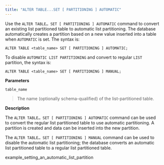 ```yaml
---
title: "ALTER TABLE...SET [ PARTITIONING ] AUTOMATIC"
---
```


<div id="alter_table_set_partitioning_automatic" class="registered_link"></div>


Use the `ALTER TABLE… SET [ PARTITIONING ] AUTOMATIC` command to convert an existing list partitioned table to automatic list partitioning. The database automatically creates a partition based on a new value inserted into a table when `AUTOMATIC` is set. The syntax is:

``` text
ALTER TABLE <table_name> SET [ PARTITIONING ] AUTOMATIC;
```

To disable `AUTOMATIC LIST PARTITIONING` and convert to regular `LIST` partition, the syntax is:

``` text
ALTER TABLE <table_name> SET [ PARTITIONING ] MANUAL;
```

**Parameters**

`table_name`

> The name (optionally schema-qualified) of the list-partitioned table.

**Description**

The `ALTER TABLE… SET [ PARTITIONING ] AUTOMATIC` command can be used to convert the regular list partitioned table to use automatic partitioning. A partition is created and data can be inserted into the new partition.

The `ALTER TABLE… SET [ PARTITIONING ] MANUAL` command can be used to disable the automatic list partitioning; the database converts an automatic list partitioned table to a regular list partitioned table.

<div class="toctree" data-maxdepth="3">

example_setting_an_automatic_list_partition

</div>
